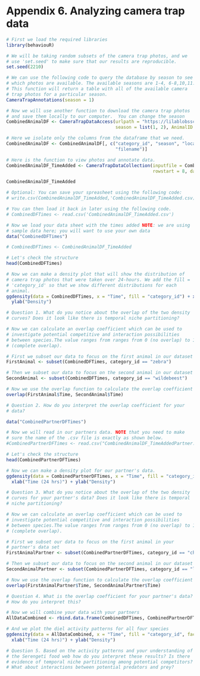 # Appendix 6. Analyzing camera trap data  {-}
```r
# First we load the required libraries
library(behaviouR)

# We will be taking random subsets of the camera trap photos, and we
# use 'set.seed' to make sure that our results are reproducible.
set.seed(2210)

# We can use the following code to query the database by season to see
# which photos are available. The available seasons are 1-4, 6-8,10,11.
# This function will return a table with all of the available camera
# trap photos for a particular season.
CameraTrapAnnotations(season = 1)

# Now we will use another function to download the camera trap photos
# and save them locally to our computer.  You can change the season
CombinedAnimalDF <- CameraTrapDataAccess(urlpath = "https://lilablobssc.blob.core.windows.net/snapshotserengeti-unzipped/", 
                                         season = list(1, 2), AnimalID = "zebra", NumPhotos = 5, create.dir = TRUE)

# Here we isolate only the columns from the dataframe that we need.
CombinedAnimalDF <- CombinedAnimalDF[, c("category_id", "season", "location", 
                                         "filename")]

# Here is the function to view photos and annotate data.
CombinedAnimalDF_TimeAdded <- CameraTrapDataCollection(inputfile = CombinedAnimalDF, 
                                                       rowstart = 8, dataframe.cont = FALSE, option = "Plot")

CombinedAnimalDF_TimeAdded

# Optional: You can save your spreasheet using the following code:
# write.csv(CombinedAnimalDF_TimeAdded,'CombinedAnimalDF_TimeAdded.csv)

# You can then load it back in later using the following code.
# CombinedDFTimes <- read.csv('CombinedAnimalDF_TimeAdded.csv')

# Now we load your data sheet with the times added NOTE: we are using
# sample data here; you will want to use your own data
data("CombinedDFTimes")

# CombinedDFTimes <- CombinedAnimalDF_TimeAdded

# Let's check the structure
head(CombinedDFTimes)

# Now we can make a density plot that will show the distribution of
# camera trap photos that were taken over 24-hours. We add the fill =
# 'category_id' so that we show different distributions for each
# animal.
ggdensity(data = CombinedDFTimes, x = "Time", fill = "category_id") + xlab("Time (24 hrs)") + 
  ylab("Density")

# Question 1. What do you notice about the overlap of the two density
# curves? Does it look like there is temporal niche partitioning?

# Now we can calculate an overlap coefficient which can be used to
# investigate potential competitive and interaction possibilities
# between species.The value ranges from ranges from 0 (no overlap) to 1
# (complete overlap).

# First we subset our data to focus on the first animal in our dataset
FirstAnimal <- subset(CombinedDFTimes, category_id == "zebra")

# Then we subset our data to focus on the second animal in our dataset
SecondAnimal <- subset(CombinedDFTimes, category_id == "wildebeest")

# Now we use the overlap function to calculate the overlap coefficient
overlap(FirstAnimal$Time, SecondAnimal$Time)

# Question 2. How do you interpret the overlap coefficient for your
# data?

data("CombinedPartnerDFTimes")

# Now we will read in our partners data. NOTE that you need to make
# sure the name of the .csv file is exactly as shown below.
#CombinedPartnerDFTimes <- read.csv("CombinedAnimalDF_TimeAddedPartner.csv")

# Let's check the structure
head(CombinedPartnerDFTimes)

# Now we can make a density plot for our partner's data.
ggdensity(data = CombinedPartnerDFTimes, x = "Time", fill = "category_id") + 
  xlab("Time (24 hrs)") + ylab("Density")

# Question 3. What do you notice about the overlap of the two density
# curves for your partner's data? Does it look like there is temporal
# niche partitioning?

# Now we can calculate an overlap coefficient which can be used to
# investigate potential competitive and interaction possibilities
# between species.The value ranges from ranges from 0 (no overlap) to 1
# (complete overlap).

# First we subset our data to focus on the first animal in your
# partner's data set
FirstAnimalPartner <- subset(CombinedPartnerDFTimes, category_id == "cheetah")

# Then we subset our data to focus on the second animal in our dataset
SecondAnimalPartner <- subset(CombinedPartnerDFTimes, category_id == "leopard")

# Now we use the overlap function to calculate the overlap coefficient
overlap(FirstAnimalPartner$Time, SecondAnimalPartner$Time)

# Question 4. What is the overlap coefficient for your partner's data?
# How do you interpret this?

# Now we will combine your data with your partners
AllDataCombined <- rbind.data.frame(CombinedDFTimes, CombinedPartnerDFTimes)

# And we plot the diel activity patterns for all four species
ggdensity(data = AllDataCombined, x = "Time", fill = "category_id", facet.by = "category_id") + 
  xlab("Time (24 hrs)") + ylab("Density")

# Question 5. Based on the activity patterns and your understanding of
# the Serengeti food web how do you interpret these results? Is there
# evidence of temporal niche partitioning among potential competitors?
# What about interactions between potential predators and prey?
```

